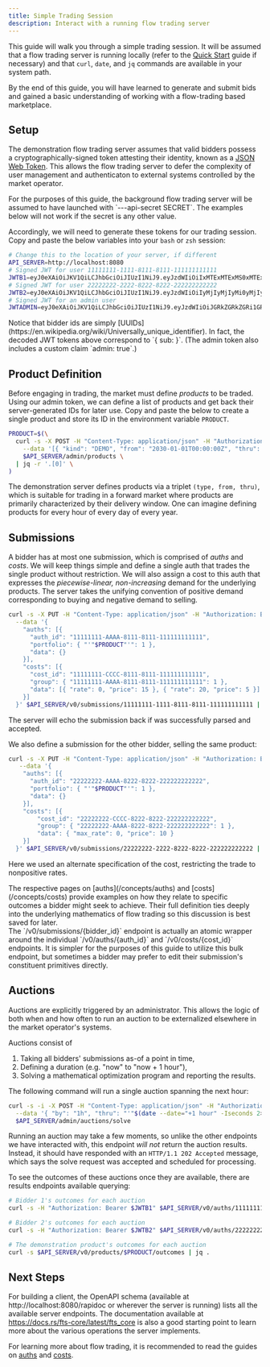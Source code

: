 ```yaml
---
title: Simple Trading Session
description: Interact with a running flow trading server
---
```



This guide will walk you through a simple trading session. It will be assumed
that a flow trading server is running locally
(refer to the [Quick Start](/guides/quick-start) guide if necessary)
and that `curl`, `date`, and `jq` commands are available in your system path.

By the end of this guide, you will have learned to generate and submit bids and
gained a basic understanding of working with a flow-trading based marketplace.

## Setup

The demonstration flow trading server assumes that valid bidders possess a
cryptographically-signed token attesting their identity, known as a [JSON Web Token](https://jwt.io).
This allows the flow trading server to defer the complexity of user management
and authenticaton to external systems controlled by the market operator.

<Aside type="caution">
For the purposes of this guide, the background flow trading server will be assumed
to have launched with `---api-secret SECRET`. The examples below will not work
if the secret is any other value.
</Aside>

Accordingly, we will need to generate these tokens for our trading session.
Copy and paste the below variables into your `bash` or `zsh` session:
```bash
# Change this to the location of your server, if different
API_SERVER=http://localhost:8080
# Signed JWT for user 11111111-1111-8111-8111-111111111111
JWTB1=eyJ0eXAiOiJKV1QiLCJhbGciOiJIUzI1NiJ9.eyJzdWIiOiIxMTExMTExMS0xMTExLTgxMTEtODExMS0xMTExMTExMTExMTEifQ.jIy_I8E-VW1ToODyVzqU6dLrLaXKnbFGDvbqTs4N-Jo
# Signed JWT for user 22222222-2222-8222-8222-222222222222
JWTB2=eyJ0eXAiOiJKV1QiLCJhbGciOiJIUzI1NiJ9.eyJzdWIiOiIyMjIyMjIyMi0yMjIyLTgyMjItODIyMi0yMjIyMjIyMjIyMjIifQ.4x0mSmuS9s9CnMOYhjTd8WPB2ZUo0P3V0ak5Mdc0W1c
# Signed JWT for an admin user
JWTADMIN=eyJ0eXAiOiJKV1QiLCJhbGciOiJIUzI1NiJ9.eyJzdWIiOiJGRkZGRkZGRi1GRkZGLUZGRkYtRkZGRi1GRkZGRkZGRkZGRkYiLCJhZG1pbiI6dHJ1ZX0.CV3aldMRLqaRY2UsKYxFpC-tWI8EbJoXl7YlF4gYcjY
```

<Aside type="note">
Notice that bidder ids are simply [UUIDs](https://en.wikipedia.org/wiki/Universally_unique_identifier).
In fact, the decoded JWT tokens above correspond to `{ sub: <BIDDER_ID> }`. (The admin token also includes a custom claim `admin: true`.)
</Aside>

## Product Definition

Before engaging in trading, the market must define *products* to be traded.
Using our admin token, we can define a list of products and get back their
server-generated IDs for later use. Copy and paste the below to create a single
product and store its ID in the environment variable `PRODUCT`.
```bash
PRODUCT=$(\
  curl -s -X POST -H "Content-Type: application/json" -H "Authorization: Bearer $JWTADMIN" \
    --data '[{ "kind": "DEMO", "from": "2030-01-01T00:00:00Z", "thru": "2030-01-01T06:00:00Z" }]' \
    $API_SERVER/admin/products \
  | jq -r '.[0]' \
)
```

The demonstration server defines products via a triplet `(type, from, thru)`,
which is suitable for trading in a forward market where products are primarily
characterized by their delivery window. One can imagine defining products for
every hour of every day of every year.

## Submissions

A bidder has at most one submission, which is comprised of *auths* and *costs*.
We will keep things simple and define a single auth that trades the single product
without restriction. We will also assign a cost to this auth that expresses
the *piecewise-linear, non-increasing* demand for the underlying products. The
server takes the unifying convention of positive demand corresponding to buying
and negative demand to selling.

```bash
curl -s -X PUT -H "Content-Type: application/json" -H "Authorization: Bearer $JWTB1" \
  --data '{
    "auths": [{
      "auth_id": "11111111-AAAA-8111-8111-111111111111",
      "portfolio": { "'"$PRODUCT"'": 1 },
      "data": {}
    }],
    "costs": [{
      "cost_id": "11111111-CCCC-8111-8111-111111111111",
      "group": { "11111111-AAAA-8111-8111-111111111111": 1 },
      "data": [{ "rate": 0, "price": 15 }, { "rate": 20, "price": 5 }]
    }]
  }' $API_SERVER/v0/submissions/11111111-1111-8111-8111-111111111111 | jq . 
```

The server will echo the submission back if was successfully parsed and accepted.

We also define a submission for the other bidder, selling the same product:

```bash
curl -s -X PUT -H "Content-Type: application/json" -H "Authorization: Bearer $JWTB2" \
   --data '{
    "auths": [{
      "auth_id": "22222222-AAAA-8222-8222-222222222222",
      "portfolio": { "'"$PRODUCT"'": 1 },
      "data": {}
    }],
    "costs": [{
        "cost_id": "22222222-CCCC-8222-8222-222222222222",
        "group": { "22222222-AAAA-8222-8222-222222222222": 1 },
        "data": { "max_rate": 0, "price": 10 }
    }]
  }' $API_SERVER/v0/submissions/22222222-2222-8222-8222-222222222222 | jq . 
```

Here we used an alternate specification of the cost, restricting the trade to nonpositive rates.


<Aside type="note">
The respective pages on [auths](/concepts/auths)
and [costs](/concepts/costs) provide examples on
how they relate to specific outcomes a bidder might seek to achieve.
Their full definition ties deeply into the underlying mathematics
of flow trading so this discussion is best saved for later.
</Aside>

<Aside type="tip">
The `/v0/submissions/{bidder_id}` endpoint is actually an atomic wrapper
around the individual `/v0/auths/{auth_id}` and `/v0/costs/{cost_id}` endpoints.
It is simpler for the purposes of this guide to utilize this bulk endpoint, but
sometimes a bidder may prefer to edit their submission's constituent primitives
directly.
</Aside>

## Auctions

Auctions are explicitly triggered by an administrator. This allows the logic of
both when and how often to run an auction to be externalized elsewhere in the
market operator's systems.

Auctions consist of
1. Taking all bidders' submissions as-of a point in time,
2. Defining a duration (e.g. "now" to "now + 1 hour"),
3. Solving a mathematical optimization program and reporting the results.

The following command will run a single auction spanning the next hour:
```bash
curl -s -i -X POST -H "Content-Type: application/json" -H "Authorization: Bearer $JWTADMIN" \
  --data '{ "by": "1h", "thru": "'"$(date --date="+1 hour" -Iseconds 2>/dev/null || date -v+1H -Iseconds 2>/dev/null)"'" }' \
  $API_SERVER/admin/auctions/solve
```

Running an auction may take a few moments, so unlike the other endpoints we
have interacted with, this endpoint *will not* return the auction results.
Instead, it should have responded with an `HTTP/1.1 202 Accepted` message,
which says the solve request was accepted and scheduled for processing.

To see the outcomes of these auctions once they are available, there are results endpoints available querying:
```bash
# Bidder 1's outcomes for each auction 
curl -s -H "Authorization: Bearer $JWTB1" $API_SERVER/v0/auths/11111111-AAAA-8111-8111-111111111111/outcomes | jq .

# Bidder 2's outcomes for each auction
curl -s -H "Authorization: Bearer $JWTB2" $API_SERVER/v0/auths/22222222-AAAA-8222-8222-222222222222/outcomes | jq .

# The demonstration product's outcomes for each auction
curl -s $API_SERVER/v0/products/$PRODUCT/outcomes | jq .
```

## Next Steps

For building a client, the OpenAPI schema (available at http://localhost:8080/rapidoc or wherever the server is running) lists all the available server endpoints.
The documentation available at https://docs.rs/fts-core/latest/fts_core is also a good starting point to learn more about the various operations the server implements.

For learning more about flow trading, it is recommended to read the guides on [auths](/concepts/auths) and [costs](/concepts/costs).